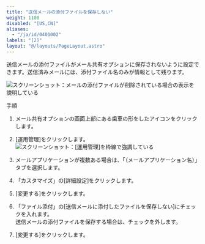 ```yaml
---
title: "送信メールの添付ファイルを保存しない"
weight: 1100
disabled: "[US,CN]"
aliases:
  - "/ja/id/0401002"
labels: "[2]"
layout: "@/layouts/PageLayout.astro"
---
```




送信メールの添付ファイルがメール共有オプションに保存されないように設定できます。送信済みメールには、添付ファイル名のみが情報として残ります。

<Img src="/k/kintone/img-ja/m_save_attachments_01.png" alt="スクリーンショット：メールの添付ファイルが削除されている場合の表示を説明している" />

<Heading id="m_list_set_m_save_attachments_10">手順</Heading>

1. メール共有オプションの画面上部にある歯車の形をしたアイコンをクリックします。

1. [運用管理]をクリックします。
    <Img src="/k/kintone/img-ja/m_set_item_02.png" alt="スクリーンショット：[運用管理]を枠線で強調している" />

1. メールアプリケーションが複数ある場合は、「（メールアプリケーション名）」タブを選択します。

1. 「カスタマイズ」の[詳細設定]をクリックします。

1. [変更する]をクリックします。

1. 「ファイル添付」の[送信メールに添付したファイルを保存しない]にチェックを入れます。  
送信メールの添付ファイルを保存する場合は、チェックを外します。

1. [変更する]をクリックします。
